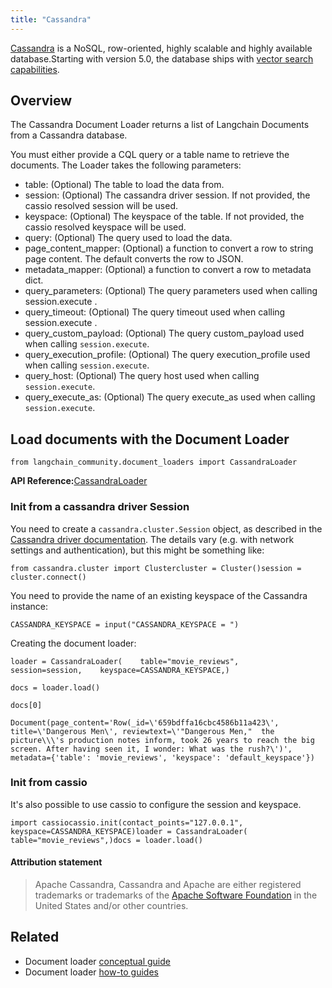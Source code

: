 ```yaml
---
title: "Cassandra"
---
```


[Cassandra](https://cassandra.apache.org/) is a NoSQL, row-oriented, highly scalable and highly available database.Starting with version 5.0, the database ships with [vector search capabilities](https://cassandra.apache.org/doc/trunk/cassandra/vector-search/overview.html).

## Overview

The Cassandra Document Loader returns a list of Langchain Documents from a Cassandra database.

You must either provide a CQL query or a table name to retrieve the documents. The Loader takes the following parameters:

* table: (Optional) The table to load the data from.
* session: (Optional) The cassandra driver session. If not provided, the cassio resolved session will be used.
* keyspace: (Optional) The keyspace of the table. If not provided, the cassio resolved keyspace will be used.
* query: (Optional) The query used to load the data.
* page\_content\_mapper: (Optional) a function to convert a row to string page content. The default converts the row to JSON.
* metadata\_mapper: (Optional) a function to convert a row to metadata dict.
* query\_parameters: (Optional) The query parameters used when calling session.execute .
* query\_timeout: (Optional) The query timeout used when calling session.execute .
* query\_custom\_payload: (Optional) The query custom\_payload used when calling `session.execute`.
* query\_execution\_profile: (Optional) The query execution\_profile used when calling `session.execute`.
* query\_host: (Optional) The query host used when calling `session.execute`.
* query\_execute\_as: (Optional) The query execute\_as used when calling `session.execute`.

## Load documents with the Document Loader

```
from langchain_community.document_loaders import CassandraLoader
```

**API Reference:**[CassandraLoader](https://python.langchain.com/api_reference/community/document_loaders/langchain_community.document_loaders.cassandra.CassandraLoader.html)

### Init from a cassandra driver Session

You need to create a `cassandra.cluster.Session` object, as described in the [Cassandra driver documentation](https://docs.datastax.com/en/developer/python-driver/latest/api/cassandra/cluster/#module-cassandra.cluster). The details vary (e.g. with network settings and authentication), but this might be something like:

```
from cassandra.cluster import Clustercluster = Cluster()session = cluster.connect()
```

You need to provide the name of an existing keyspace of the Cassandra instance:

```
CASSANDRA_KEYSPACE = input("CASSANDRA_KEYSPACE = ")
```

Creating the document loader:

```
loader = CassandraLoader(    table="movie_reviews",    session=session,    keyspace=CASSANDRA_KEYSPACE,)
```

```
docs = loader.load()
```

```
docs[0]
```

```
Document(page_content='Row(_id=\'659bdffa16cbc4586b11a423\', title=\'Dangerous Men\', reviewtext=\'"Dangerous Men,"  the picture\\\'s production notes inform, took 26 years to reach the big screen. After having seen it, I wonder: What was the rush?\')', metadata={'table': 'movie_reviews', 'keyspace': 'default_keyspace'})
```

### Init from cassio

It's also possible to use cassio to configure the session and keyspace.

```
import cassiocassio.init(contact_points="127.0.0.1", keyspace=CASSANDRA_KEYSPACE)loader = CassandraLoader(    table="movie_reviews",)docs = loader.load()
```

#### Attribution statement

> Apache Cassandra, Cassandra and Apache are either registered trademarks or trademarks of the [Apache Software Foundation](http://www.apache.org/) in the United States and/or other countries.

## Related

* Document loader [conceptual guide](/src/oss/concepts/document_loaders)
* Document loader [how-to guides](/src/oss/how_to/#document-loaders)
